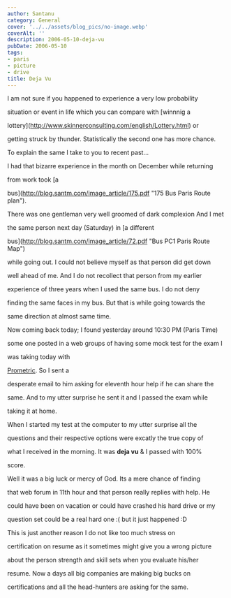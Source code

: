 ```yaml
---
author: Santanu
category: General
cover: '../../assets/blog_pics/no-image.webp'
coverAlt: ''
description: 2006-05-10-deja-vu
pubDate: 2006-05-10
tags:
- paris
- picture
- drive
title: Deja Vu
---
```


I am not sure if you happened to experience a very low probability

situation or event in life which you can compare with [winnnig a

lottery](http://www.skinnerconsulting.com/english/Lottery.html) or

getting struck by thunder. Statistically the second one has more chance.

To explain the same I take to you to recent past...



I had that bizarre experience in the month on December while returning

from work took [a

bus](http://blog.santm.com/image_article/175.pdf "175 Bus Paris Route plan").

There was one gentleman very well groomed of dark complexion And I met

the same person next day (Saturday) in [a different

bus](http://blog.santm.com/image_article/72.pdf "Bus PC1 Paris Route Map")

while going out. I could not believe myself as that person did get down

well ahead of me. And I do not recollect that person from my earlier

experience of three years when I used the same bus. I do not deny

finding the same faces in my bus. But that is while going towards the

same direction at almost same time.



Now coming back today; I found yesterday around 10:30 PM (Paris Time)

some one posted in a web groups of having some mock test for the exam I

was taking today with

[Prometric](http://www.prometric.com/ "Prometric"). So I sent a

desperate email to him asking for eleventh hour help if he can share the

same. And to my utter surprise he sent it and I passed the exam while

taking it at home.



When I started my test at the computer to my utter surprise all the

questions and their respective options were excatly the true copy of

what I received in the morning. It was **deja vu** & I passed with 100%

score.



Well it was a big luck or mercy of God. Its a mere chance of finding

that web forum in 11th hour and that person really replies with help. He

could have been on vacation or could have crashed his hard drive or my

question set could be a real hard one :( but it just happened :D



This is just another reason I do not like too much stress on

certification on resume as it sometimes might give you a wrong picture

about the person strength and skill sets when you evaluate his/her

resume. Now a days all big companies are making big bucks on

certifications and all the head-hunters are asking for the same.
